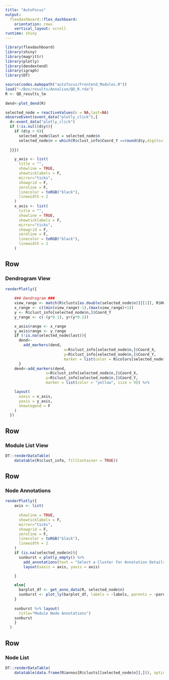 ```yaml
---
title: "AutoFocus"
output: 
  flexdashboard::flex_dashboard:
    orientation: rows
    vertical_layout: scroll
runtime: shiny
---
```


```r
library(flexdashboard)
library(shiny)
library(magrittr)
library(plotly)
library(dendextend)
library(igraph)
library(DT)

source(codes.makepath("autofocus/Frontend_Modules.R"))
load("~/Box/results/Annalise/QD_R.rda")
R <- QD_results_lm
  
dend<-plot_dend(R) 

selected_node = reactiveValues(n = NA,last=NA)
observeEvent(event_data("plotly_click"),{
  d<-event_data("plotly_click")
  if (!is.null(d$y)){
    if (d$y > 0){
      selected_node$last = selected_node$n
      selected_node$n = which(R$clust_info$Coord_Y ==round(d$y,digits=10))
      
  }}})

    y_axis <- list(
      title = "",
      showline = TRUE,
      showticklabels = F,
      mirror="ticks",
      showgrid = F,
      zeroline = F,
      linecolor = toRGB("black"),
      linewidth = 2
    )
    x_axis <- list(
      title = "",
      showline = TRUE,
      showticklabels = F,
      mirror="ticks",
      showgrid = F,
      zeroline = F,
      linecolor = toRGB("black"),
      linewidth = 2
    )
```


Row 
-----------------------------------------------------------------------


### Dendrogram View 

```r
renderPlotly({
 
    ### Dendrogram ###
    view_range <- match(R$clusts[as.double(selected_node$n)][[1]], R$HCL$order)
    x_range <- c((min(view_range)-1),(max(view_range)+1))
    y <- R$clust_info[selected_node$n,]$Coord_Y
    y_range <- c(-(y*0.1), y+(y*0.1))

    x_axis$range <- x_range
    y_axis$range <- y_range
    if (!is.na(selected_node$last)){
      dend<-
        add_markers(dend,
                          x=R$clust_info[selected_node$n,]$Coord_X,
                          y=R$clust_info[selected_node$n,]$Coord_Y,
                          marker = list(color = R$colors[selected_node$last], size = 9))
      }
    dend<-add_markers(dend,
                  x=R$clust_info[selected_node$n,]$Coord_X,
                  y=R$clust_info[selected_node$n,]$Coord_Y,
                  marker = list(color = "yellow", size = 9)) %>% 

    layout(
      xaxis = x_axis,
      yaxis = y_axis,
      showlegend = F
    )
  })
```

Row 
-----------------------------------------------------------------------

### Module List View

```r
DT::renderDataTable(
    datatable(R$clust_info, fillContainer = TRUE))
```

Row 
-----------------------------------------------------------------------

### Node Annotations

```r
renderPlotly({
    axis <- list(
      
      showline = TRUE,
      showticklabels = F,
      mirror="ticks",
      showgrid = F,
      zeroline = F,
      linecolor = toRGB("black"),
      linewidth = 2
    )
    if (is.na(selected_node$n)){
      sunburst = plotly_empty() %>% 
        add_annotations(text = "Select a Cluster for Annotation Details", showarrow = F) %>% 
        layout(xaxis = axis, yaxis = axis)

    }

    else{
      barplot_df <- get_anno_data(R, selected_node$n)
      sunburst <- plot_ly(barplot_df, labels = ~labels, parents = ~parents, values = ~values,type = 'sunburst', branchvalues = 'remainder')
    }
    
    sunburst %>% layout(
      title="Module Node Annotations")
    sunburst
    }
  )
```


Row 
-----------------------------------------------------------------------
### Node List

```r
DT::renderDataTable(
    datatable(data.frame(R$annos[R$clusts[[selected_node$n]],])), options = list(scrollX = '400px', scrollY='360px'), fillContainer = TRUE)
```

